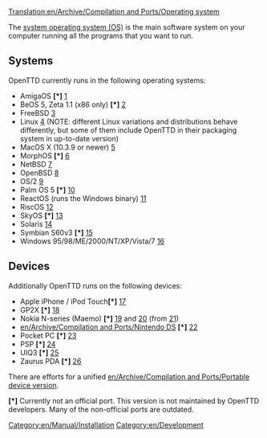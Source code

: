 [[Translation:en/Archive/Compilation and Ports/Operating system]]
[[Category:en/Manual/Installation]]
[[Category:en/Development]]

The [https://www.wikipedia.org/wiki/en:Operating system operating system (OS)] is the main software system on your computer running all the programs that you want to run.

== Systems ==
OpenTTD currently runs in the following operating systems:
* AmigaOS <strong>[*]</strong> [http://www.os4depot.net/index.php?function=showfile&file=game/strategy/openttd.lha]
* BeOS 5, Zeta 1.1 (x86 only) <strong>[*]</strong> [http://bebits.com/app/3810]
* FreeBSD [http://www.freebsdsoftware.org/games/openttd.html]
* Linux [http://sourceforge.net/project/showfiles.php?group_id=103924&package_id=111717] (NOTE: different Linux variations and distributions behave differently, but some of them include OpenTTD in their packaging system in up-to-date version)
* MacOS X (10.3.9 or newer) [http://sourceforge.net/project/showfiles.php?group_id=103924&package_id=111717]
* MorphOS <strong>[*]</strong> [http://sourceforge.net/project/showfiles.php?group_id=103924&package_id=111717]
* NetBSD [http://riksun.riken.go.jp/pub/pub/NetBSD/NetBSD-current/pkgsrc/games/openttd/]
* OpenBSD [http://www.openbsd.org/cgi-bin/cvsweb/ports/games/openttd/]
* OS/2 [http://sourceforge.net/project/showfiles.php?group_id=103924&package_id=111717]
* Palm OS 5 <strong>[*]</strong> [http://www.esoftinteractive.com/openttd.html]
* ReactOS (runs the Windows binary) [http://reactosde.re.funpic.de/catappdetail.php?cat=Games&appnr=146]
* RiscOS [http://www.flypig.co.uk/?page=riscos&dnload=risc+os]
* SkyOS <strong>[*]</strong> [http://www.tt-forums.net/viewtopic.php?t=8107]
* Solaris [http://www.softagalleria.net/openttd-solaris.php]
* Symbian S60v3 <strong>[*]</strong> [http://www.tt-forums.net/viewtopic.php?f=33&t=35942&st=0&sk=t&sd=a]
* Windows 95/98/ME/2000/NT/XP/Vista/7 [http://sourceforge.net/project/showfiles.php?group_id=103924&package_id=111717]

== Devices ==
Additionally OpenTTD runs on the following devices:
* Apple iPhone / iPod Touch<strong>[*]</strong> [http://www.zodttd.com/wiki/index.php/OpenTTD.app]
* GP2X <strong>[*]</strong> [http://wiki.gp2x.org/wiki/OpenTTD]
* Nokia N-series (Maemo) <strong>[*]</strong> [http://myy.haaga-helia.fi/~a0702483/maemo/] and [http://www.tt-forums.net/viewtopic.php?f=33&t=36042] (from [http://openttd.toimii.net/maemo/])
* [[en/Archive/Compilation and Ports/Nintendo DS]] <strong>[*]</strong> [http://www.tt-forums.net/viewtopic.php?f=33&t=35306]
* Pocket PC <strong>[*]</strong> [http://www.esoftinteractive.com/openttd.html]
* PSP <strong>[*]</strong> [http://openttd.teamjak.net/]
* UIQ3 <strong>[*]</strong> [http://my-symbian.com/forum/viewtopic.php?t=30981]
* Zaurus PDA <strong>[*]</strong> [http://zsi2.stonekeep.com/index.php?v=d&a=2127]

There are efforts for a unified [[en/Archive/Compilation and Ports/Portable device version]].

<strong>[*]</strong> Currently not an official port. This version is not maintained by OpenTTD developers. Many of the non-official ports are outdated.
